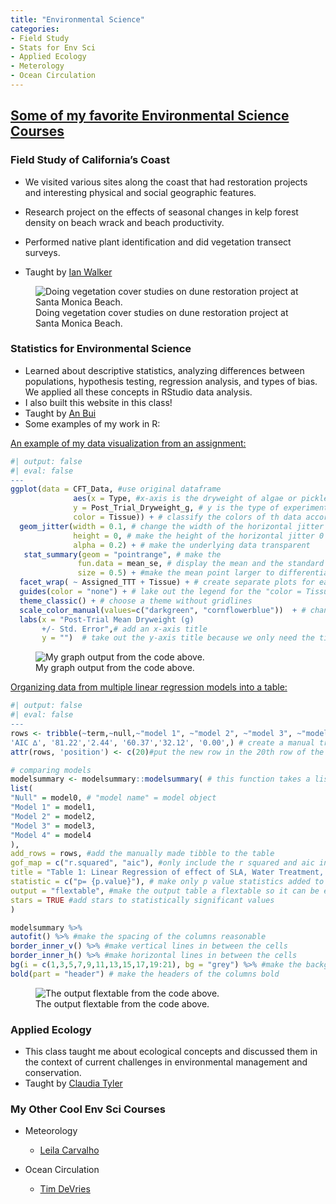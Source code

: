 ```yaml
---
title: "Environmental Science"
categories:
- Field Study
- Stats for Env Sci
- Applied Ecology
- Meterology
- Ocean Circulation
---
```


## [Some of my favorite Environmental Science Courses]{.underline}

### **Field Study of California’s Coast**

-   We visited various sites along the coast that had restoration projects and interesting physical and social geographic features.

-   Research project on the effects of seasonal changes in kelp forest density on beach wrack and beach productivity.

-   Performed native plant identification and did vegetation transect surveys.

-   Taught by [Ian Walker](https://www.geog.ucsb.edu/people/faculty/ian-walker)

![Doing vegetation cover studies on dune restoration project at Santa Monica Beach.](images/geog194.jpg)

### **Statistics for Environmental Science**

-   Learned about descriptive statistics, analyzing differences between populations, hypothesis testing, regression analysis, and types of bias. We applied all these concepts in RStudio data analysis.
-   I also built this website in this class!
-   Taught by [An Bui](https://an-bui.com/)
-   Some examples of my work in R:

[An example of my data visualization from an assignment:]{.underline}

```r
#| output: false
#| eval: false
---
ggplot(data = CFT_Data, #use original dataframe
              aes(x = Type, #x-axis is the dryweight of algae or pickleweed left
              y = Post_Trial_Dryweight_g, # y is the type of experiment it was control or treatment (normally on the x but for a horizontal jitter this is required)
              color = Tissue)) + # classify the colors of th data according
  geom_jitter(width = 0.1, # change the width of the horizontal jitter
              height = 0, # make the height of the horizontal jitter 0
              alpha = 0.2) + # make the underlying data transparent
   stat_summary(geom = "pointrange", # make the 
               fun.data = mean_se, # display the mean and the standard error of the data in the pointrange
               size = 0.5) + #make the mean point larger to differentiate from the underlying data
  facet_wrap( ~ Assigned_TTT + Tissue) + # create separate plots for each trial and each Tissue type 
  guides(color = "none") + # lake out the legend for the "color = Tissue" in the ggplot(aes())
  theme_classic() + # choose a theme without gridlines
  scale_color_manual(values=c("darkgreen", "cornflowerblue"))  + # change the colors of the Tissue
  labs(x = "Post-Trial Mean Dryweight (g)
       +/- Std. Error",# add an x-axis title
       y = "")  # take out the y-axis title because we only need the tick marks to explain it
```

![My graph output from the code above.](images/data_viz.png)

[Organizing data from multiple linear regression models into a table:]{.underline}

```r
#| output: false
#| eval: false
---
rows <- tribble(~term,~null,~"model 1", ~"model 2", ~"model 3", ~"model 4",
'AIC ∆', '81.22','2.44', '60.37','32.12', '0.00',) # create a manual tribble to add the aic delta to the table
attr(rows, 'position') <- c(20)#put the new row in the 20th row of the table

# comparing models
modelsummary <- modelsummary::modelsummary( # this function takes a list of models
list(
"Null" = model0, # "model name" = model object
"Model 1" = model1,
"Model 2" = model2,
"Model 3" = model3,
"Model 4" = model4
),
add_rows = rows, #add the manually made tibble to the table
gof_map = c("r.squared", "aic"), #only include the r squared and aic in the goodness of fit stats
title = "Table 1: Linear Regression of effect of SLA, Water Treatment, and Various Plant Species on Total Biomass", #add a title
statistic = c("p= {p.value}"), # make only p value statistics added to the table
output = "flextable", #make the output table a flextable so it can be edited as one
stars = TRUE #add stars to statistically significant values
)

modelsummary %>%
autofit() %>% #make the spacing of the columns reasonable
border_inner_v() %>% #make vertical lines in between the cells
border_inner_h() %>% #make horizontal lines in between the cells
bg(i = c(1,3,5,7,9,11,13,15,17,19:21), bg = "grey") %>% #make the background of certain rows grey
bold(part = "header") # make the headers of the columns bold
```

![The output flextable from the code above.](images/lm%20_table.png)

### **Applied Ecology**

-   This class taught me about ecological concepts and discussed them in the context of current challenges in environmental management and conservation.
-   Taught by [Claudia Tyler](https://es.ucsb.edu/claudia-tyler)

### My Other Cool Env Sci Courses

-   Meteorology

    -   [Leila Carvalho](https://www.geog.ucsb.edu/people/faculty/leila-carvalho)

-   Ocean Circulation

    -   [Tim DeVries](https://www.geog.ucsb.edu/people/faculty/tim-devries)
